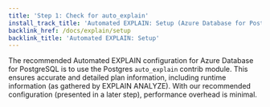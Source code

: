 ```yaml
---
title: 'Step 1: Check for auto_explain'
install_track_title: 'Automated EXPLAIN: Setup (Azure Database for PostgreSQL)'
backlink_href: /docs/explain/setup
backlink_title: 'Automated EXPLAIN: Setup'
---
```



The recommended Automated EXPLAIN configuration for Azure Database for PostgreSQL is to use
the Postgres `auto_explain` contrib module. This ensures accurate and detailed
plan information, including runtime information (as gathered by EXPLAIN ANALYZE). With our
recommended configuration (presented in a later step), performance overhead is minimal.

<PublicOnly>
   <Step01Public />
</PublicOnly>
<InAppOnly>
   <Step01InApp autoExplainEnabled={props.autoExplainEnabled} />
</InAppOnly>
